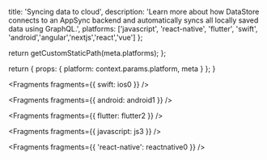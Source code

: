 
  title: 'Syncing data to cloud',
  description:
    'Learn more about how DataStore connects to an AppSync backend and automatically syncs all locally saved data using GraphQL.',
  platforms: ['javascript', 'react-native', 'flutter', 'swift', 'android','angular','nextjs','react','vue'] 
};

  return getCustomStaticPath(meta.platforms);
};

  return {
    props: {
      platform: context.params.platform,
      meta
    }
  };
}


<Fragments fragments={{ swift: ios0 }} />


<Fragments fragments={{ android: android1 }} />


<Fragments fragments={{ flutter: flutter2 }} />


<Fragments fragments={{ javascript: js3 }} />


<Fragments fragments={{ 'react-native': reactnative0 }} />
